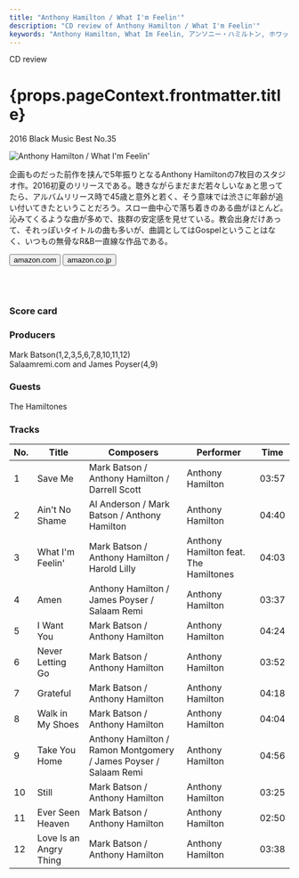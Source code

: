 ```yaml
---
title: "Anthony Hamilton / What I'm Feelin'"
description: "CD review of Anthony Hamilton / What I'm Feelin'"
keywords: "Anthony Hamilton, What Im Feelin, アンソニー・ハミルトン, ホワット・アイム・フィーリン"
---
```




<p className="largeP">CD review</p>
<h1 className="h1--no--margin">{props.pageContext.frontmatter.title}</h1>
<p className="largeP"><Link to="/best50/2016/">2016 Black Music Best No.35</Link></p>

<Row  className="image-card-group">
	<Column colMd={"4"} colLg={"4"} noGutterMdLeft="">
       <ImageCard>

![Anthony Hamilton / What I'm Feelin'](../../images/cd/anthonyhamilton5L.jpg) 

</ImageCard>
	</Column>
	<Column colMd={"4"} colLg={"8"} noGutterMdLeft="">
	<p>
	企画ものだった前作を挟んで5年振りとなるAnthony Hamiltonの7枚目のスタジオ作。2016初夏のリリースである。聴きながらまだまだ若々しいなぁと思ってたら、アルバムリリース時で45歳と意外と若く、そう意味では渋さに年齢が追い付いてきたということだろう。スロー曲中心で落ち着きのある曲がほとんど。沁みてくるような曲が多めで、抜群の安定感を見せている。教会出身だけあって、それっぽいタイトルの曲も多いが、曲調としてはGospelということはなく、いつもの無骨なR&B一直線な作品である。
  </p>
  <div>
	  <Button href="https://amzn.to/3ixYu54" kind="primary" size="small" renderIcon={ArrowUpRight24}>
      amazon.com
    </Button>
    <Button href="https://amzn.to/3gMd6xb" kind="secondary" size="small" renderIcon={ArrowUpRight24}>
      amazon.co.jp
    </Button>
	</div>
	<a href="https://geo.music.apple.com/jp/album/what-im-feelin/1087504333?mt=1&app=music&ls=1&at=11lcug" style="display:inline-block;overflow:hidden;background:url(https://linkmaker.itunes.apple.com/ja-jp/lockup.svg?releaseDate=2016-03-25&kind=album&bubble=apple_music&style=mono-black) no-repeat;width:180px;height:45px;"></a>
  <a href="https://geo.music.apple.com/jp/album/what-im-feelin/1087504333?app=itunes&at=11lcug" style="display:inline-block;overflow:hidden;background:url(https://linkmaker.itunes.apple.com/ja-jp/badge-lrg.svg?releaseDate=2016-03-25T00:00:00Z&kind=album&bubble=itunes_music) no-repeat;width:140px;height:45px;"></a>
  </Column>
</Row>
<Row >
  <Column colMd={"4"} colLg={"4"} noGutterMdLeft="">
    <div>
      <h3>Score card</h3>
	    <SliderJS1 value="5" />
      <SliderJS2 value="4" />
	    <SliderJS3 value="1" />
      <SliderJS4 value="8" />
    </div>
  </Column>
  <Column colMd={"4"} colLg={"8"} noGutterMdLeft="">
    <div>
      <h3>Producers</h3>
      <p>
      Mark Batson(1,2,3,5,6,7,8,10,11,12)
      <br/>Salaamremi.com and James Poyser(4,9)
      </p>
      <h3>Guests</h3>
      <p>
        The Hamiltones
      </p>
    </div>
  </Column>
</Row>

<h3>Tracks</h3>

| No. |	 Title                 |	 Composers                                                      |	 Performer                            |	 Time	|
| --- |	---------------------- | ---------------------------------------------------------------- | ------------------------------------- | ----- |
|	1	  |	Save Me                | Mark Batson / Anthony Hamilton / Darrell Scott                  	|	Anthony Hamilton                     	|	03:57 |
|	2	  |	Ain't No Shame         | Al Anderson / Mark Batson / Anthony Hamilton                    	|	Anthony Hamilton                     	|	04:40 |
|	3	  |	What I'm Feelin'       | Mark Batson / Anthony Hamilton / Harold Lilly                   	|	Anthony Hamilton feat. The Hamiltones	|	04:03 |
|	4	  |	Amen                   | Anthony Hamilton / James Poyser / Salaam Remi                   	|	Anthony Hamilton                     	|	03:37 |
|	5	  |	I Want You             | Mark Batson / Anthony Hamilton                                  	|	Anthony Hamilton                     	|	04:24 |
|	6	  |	Never Letting Go       | Mark Batson / Anthony Hamilton                                  	|	Anthony Hamilton                     	|	03:52 |
|	7	  |	Grateful               | Mark Batson / Anthony Hamilton                                  	|	Anthony Hamilton                     	|	04:18 |
|	8	  |	Walk in My Shoes       | Mark Batson / Anthony Hamilton                                  	|	Anthony Hamilton                     	|	04:04 |
|	9	  |	Take You Home          | Anthony Hamilton / Ramon Montgomery / James Poyser / Salaam Remi	|	Anthony Hamilton                     	|	04:56 |
|	10	|	Still                  | Mark Batson / Anthony Hamilton                                  	|	Anthony Hamilton                     	|	03:25 |
|	11	|	Ever Seen Heaven       | Mark Batson / Anthony Hamilton                                  	|	Anthony Hamilton                     	|	02:50 |
|	12	|	Love Is an Angry Thing | Mark Batson / Anthony Hamilton                                  	|	Anthony Hamilton                     	|	03:38 |